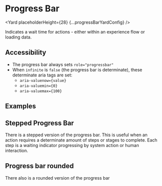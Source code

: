 <!--
Copyright (c) Uber Technologies, Inc.

This source code is licensed under the MIT license found in the
LICENSE file in the root directory of this source tree.
-->






# Progress Bar

<Yard placeholderHeight={28} {...progressBarYardConfig} />

Indicates a wait time for actions - either within an experience flow or loading data.

## Accessibility

- The progress bar always sets `role="progressbar"`
- When `infinite` is `false` (the progress bar is determinate), these determinate aria tags are set:
  - `aria-valuenow={value}`
  - `aria-valuemin={0}`
  - `aria-valuemax={100}`

## Examples

<Example title="Progress bar Basic Usage" path="progress-bar/basic.tsx">
  <Basic />
</Example>

<Example title="Progress bar with Negative Color" path="progress-bar/negative.tsx">
  <Negative />
</Example>

<Example title="Progress bar with Visible Label" path="progress-bar/with-label.tsx">
  <WithLabel />
</Example>

<Example title="Progress bar with Custom Label" path="progress-bar/custom-label.tsx">
  <CustomLabel />
</Example>

<Example title="Progress bar with Overrides" path="progress-bar/overrides.tsx">
  <Customization />
</Example>

## Stepped Progress Bar

There is a stepped version of the progress bar. This is useful when an action requires a determinate amount of steps or stages to complete. Each step is a waiting indicator progressing by system action or human interaction.

<Example title="Steps" path="progress-bar/steps.tsx">
  <Steps />
</Example>

## Progress bar rounded

There also is a rounded version of the progress bar

<Example title="Basic Usage" path="progress-bar/rounded.tsx">
  <ProgressBarRounded />
</Example>

<Exports component={ProgressBarExports} title="Progress Bar exports" path="baseui/progress-bar" />
